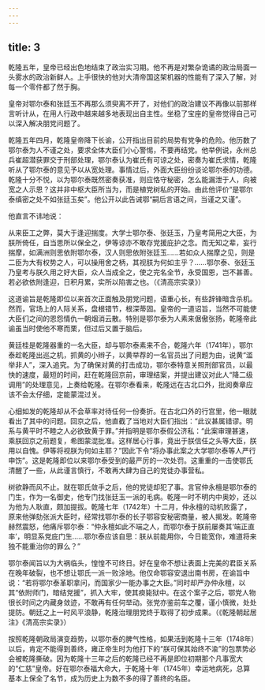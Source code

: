 ```yaml
---
---
---
```

title: 3
---



乾隆五年，皇帝已经出色地结束了政治实习期。他不再是对繁杂诡谲的政治局面一头雾水的政治新鲜人。上手很快的他对大清帝国这架机器的性能有了深入了解，对每一个零件都了然于胸。

皇帝对鄂尔泰和张廷玉不再那么须臾离不开了，对他们的政治建议不再像以前那样言听计从，在用人行政中越来越多地表现出自主性。坐稳了宝座的皇帝觉得自己可以深入解决朋党问题了。

乾隆五年四月，乾隆皇帝降下长谕，公开指出目前的局势有党争的危险。他历数了鄂尔泰为人不谨之处，要求全体大臣们小心警惕，不要再结党。他举例说，永州总兵崔超潜获罪交于刑部处理，鄂尔泰认为崔氏有可谅之处，密奏为崔氏求情，乾隆听从了鄂尔泰的意见予以从宽处理。事情过后，外面大臣纷纷谈论鄂尔泰的功德。乾隆十分不悦，以为鄂尔泰既然密奏获准，则应恪守秘密，怎么能漏泄于人，向被宽之人示恩？这并非中枢大臣所当为，而是植党树私的开始。由此他评价“是鄂尔泰缜密之处不如张廷玉矣”。他公开以此告诫鄂“嗣后言语之间，当谨之又谨”。

他直言不讳地说：

从来臣工之弊，莫大于逢迎揣度。大学士鄂尔泰、张廷玉，乃皇考简用之大臣，为朕所倚任，自当思所以保全之，伊等谅亦不敢存党援庇护之念。而无知之辈，妄行揣摩，如满洲则思依附鄂尔泰，汉人则思依附张廷玉……若如众人揣摩之见，则是二臣为大有权势之人，可以操用舍之柄，其视朕为何如主乎？……鄂尔泰、张廷玉乃皇考与朕久用之好大臣，众人当成全之，使之完名全节，永受国恩，岂不甚善。若必欲依附逢迎，日积月累，实所以陷害之也。（《清高宗实录》）

这道谕旨是乾隆即位以来首次正面触及朋党问题，语重心长，有些辞锋暗含杀机。然而，官场上的人际关系，盘根错节，根深蒂固。皇帝的一道诏旨，当然不可能使大臣们之间的恩怨情仇一朝烟消云散。特别是鄂尔泰为人素来倨傲张扬，乾隆帝此谕虽当时使他不寒而栗，但过后又置于脑后。

黄廷桂是乾隆器重的一名大臣，却与鄂尔泰素来不合，乾隆六年（1741年），鄂尔泰趁乾隆出巡之机，抓黄的小辫子，以黄举荐的一名官员出了问题为由，说黄“滥举非人”，深入追究。为了确保对黄的打击成功，鄂尔泰特意关照刑部官员，以最快的速度，最短的时间，赶在乾隆回京前，审理结案，并提出建议对此人“降二级调用”的处理意见，上奏给乾隆。在鄂尔泰看来，乾隆远在古北口外，批阅奏章应该不会太仔细，定能蒙混过关。

心细如发的乾隆却从不会草率对待任何一份奏折。在古北口外的行宫里，他一眼就看出了其中的问题。回京之后，他直截了当地对大臣们指出：“此议甚属错谬。明系与黄平时不睦之人必欲致黄于罪。”并指明是鄂尔泰假公济私：“此案审理甚速，乘朕回京之前题复，希图蒙混批准。这样居心行事，竟出于朕信任之头等大臣，朕用以自愧。伊等将视朕为何如主耶？”因此下令“将办事此案之大学鄂尔泰等人严行申饬”。这是乾隆即位以来鄂尔泰受到的最严厉的一次处罚。这重重的一击使鄂氏清醒了一些，从此谨言慎行，不敢再大肆为自己的党徒办事营私。

树欲静而风不止。就在鄂氏敛手之后，他的党徒却犯了事。言官仲永檀是鄂尔泰的门生，作为一名御史，他专门找张廷玉一派的毛病。乾隆一时不明内中奥妙，还以为他为人耿直，颇加提拔。乾隆七年（1742年）十二月，仲永檀的动机败露了，原来他弹劾张派大臣时，经常找鄂尔泰的长子鄂容安秘密商量，被人揭发。乾隆帝赫然震怒，他痛斥鄂尔泰：“仲永檀如此不端之人，而鄂尔泰于朕前屡奏其‘端正直率’，明显系党庇门生……鄂尔泰应该自思：朕从前能用你，今日能宽你，难道将来独不能重治你的罪么？”

鄂尔泰闻旨以为大祸临头，惶惶不可终日。好在皇帝不想让表面上完美的君臣关系在晚年破裂，也不想让鄂氏一派一败涂地。他仅命鄂容安退出南书房，在谕旨中说：“若将鄂尔泰革职拿问，而国家少一能办事之大臣。”同时却严办仲永檀，以其“依附师门，暗结党援”，抓入大牢，使其瘐毙狱中。在这个案子之后，鄂党人物很长时间之内藏身敛迹，不敢再有任何举动。张党亦鉴前车之覆，谨小慎微，处处提防。朝廷之上一时风平浪静，乾隆治理朋党终于取得了初步成果。（《乾隆朝起居注》《清高宗实录》）

按照乾隆朝政局演变趋势，以鄂尔泰的脾气性格，如果活到乾隆十三年（1748年）以后，肯定不能得到善终，雍正帝生时为他打下的“朕可保其始终不渝”的包票势必会被乾隆撕破。因为乾隆十三年之后的乾隆已经不再是即位初期那个凡事宽大的“仁慈”皇帝。好在鄂尔泰福大命大，于乾隆十年（1745年）幸运地病死，总算基本上保全了名节，成为历史上为数不多的得了善终的名臣。